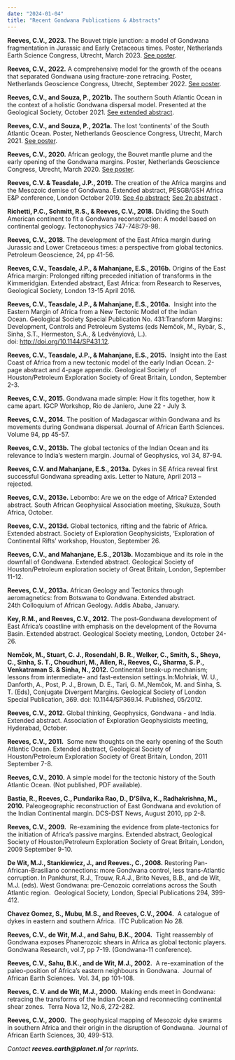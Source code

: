 ```yaml
---
date: "2024-01-04"
title: "Recent Gondwana Publications & Abstracts"
---
```

__Reeves, C.V., 2023.__  The Bouvet triple junction: a model of Gondwana fragmentation in Jurassic and Early Cretaceous times. Poster, Netherlands Earth Science Congress, Utrecht, March 2023. [See poster](http://www.reeves.nl/upload/NAC2023-CVR-2.pdf).

__Reeves, C.V., 2022.__  A comprehensive model for the growth of the oceans that separated Gondwana using fracture-zone retracing. Poster, Netherlands Geoscience Congress, Utrecht, September 2022. [See poster](http://www.reeves.nl/upload/2022-reeves-poster-NACgeo.pdf).

__Reeves, C.V., and Souza, P., 2021b.__  The southern South Atlantic Ocean in the context of a holistic Gondwana dispersal model. Presented at the Geological Society, October 2021. [See extended abstract](http://www.reeves.nl/upload/2021b-reeves&souza-london-oct.pdf).

__Reeves, C.V., and Souza, P., 2021a.__ The lost ‘continents’ of the South Atlantic Ocean.  Poster, Netherlands Geoscience Congress, Utrecht, March 2021. 
[See poster](http://www.reeves.nl/upload/2021a-reeves&souza-NACgeo.pdf).

__Reeves, C.V., 2020.__ African geology, the Bouvet mantle plume and the early opening of the Gondwana margins.  Poster, Netherlands Geoscience Congress, Utrecht, March 2020. [See poster](http://www.reeves.nl/upload/2020-reeves-NAC.pdf).

__Reeves, C.V. & Teasdale, J.P., 2019.__ The creation of the Africa margins and the Mesozoic demise of Gondwana.  Extended abstract, PESGB/GSH Africa E&P conference, London October 2019.  [See 4p abstract](http://www.reeves.nl/upload/2019a-reeves&teasdale-4pp-pesgb-october.pdf); [See 2p abstract](http://www.reeves&teasdale-2pp-pesgb-october.pdf) .

__Richetti, P.C., Schmitt, R.S., & Reeves, C.V., 2018.__ Dividing the South American continent to fit a Gondwana reconstruction: A model based on continental geology. Tectonophysics 747-748:79-98.

__Reeves, C.V., 2018.__ The development of the East Africa margin during Jurassic and Lower Cretaceous times: a perspective from global tectonics. Petroleum Geoscience, 24, pp 41-56.

__Reeves, C.V., Teasdale, J.P., & Mahanjane, E.S., 2016b.__ Origins of the East Africa margin: Prolonged rifting preceded initiation of transforms in the Kimmeridgian. Extended abstract, East Africa: from Research to Reserves, Geological Society, London 13-15 April 2016.

__Reeves, C.V., Teasdale, J.P., & Mahanjane, E.S., 2016a.__  Insight into the Eastern Margin of Africa from a New Tectonic Model of the Indian Ocean. Geological Society Special Publication No. 431:Transform Margins: Development, Controls and Petroleum Systems (eds Nemčok, M., Rybár, S., Sinha, S.T., Hermeston, S.A., & Ledvényiová, L.).  doi: http://doi.org/10.1144/SP431.12.

__Reeves, C.V., Teasdale, J.P., & Mahanjane, E.S., 2015.__  Insight into the East Coast of Africa from a new tectonic model of the early Indian Ocean. 2-page abstract and 4-page appendix. Geological Society of Houston/Petroleum Exploration Society of Great Britain, London, September 2-3.

__Reeves, C.V., 2015.__ Gondwana made simple: How it fits together, how it came apart. IGCP Workshop, Rio de Janiero, June 22 - July 3.

__Reeves, C.V., 2014.__ The position of Madagascar within Gondwana and its movements during Gondwana dispersal. Journal of African Earth Sciences. Volume 94, pp 45-57.

__Reeves, C.V., 2013b.__ The global tectonics of the Indian Ocean and its relevance to India’s western margin. Journal of Geophysics, vol 34, 87-94.

__Reeves, C.V. and Mahanjane, E.S., 2013a.__ Dykes in SE Africa reveal first successful Gondwana spreading axis. Letter to Nature, April 2013 – rejected.

__Reeves, C.V., 2013e.__ Lebombo: Are we on the edge of Africa? Extended abstract. South African Geophysical Association meeting, Skukuza, South Africa, October.

__Reeves, C.V., 2013d.__ Global tectonics, rifting and the fabric of Africa. Extended abstract. Society of Exploration Geophysicists, ‘Exploration of Continental Rifts’ workshop, Houston, September 26.

__Reeves, C.V., and Mahanjane, E.S., 2013b.__ Mozambique and its role in the downfall of Gondwana. Extended abstract. Geological Society of Houston/Petroleum exploration society of Great Britain, London, September 11-12.

__Reeves, C.V., 2013a.__ African Geology and Tectonics through aeromagnetics: from Botswana to Gondwana. Extended abstract. 24th Colloquium of African Geology. Addis Ababa, January.

__Key, R.M., and Reeves, C.V., 2012.__ The post-Gondwana development of East Africa’s coastline with emphasis on the development of the Rovuma Basin. Extended abstract. Geological Society meeting, London, October 24-26.

__Nemčok, M., Stuart, C. J., Rosendahl, B. R., Welker, C., Smith, S., Sheya, C., Sinha, S. T., Choudhuri, M., Allen, R., Reeves, C., Sharma, S. P., Venkatraman S. & Sinha, N., 2012.__ Continental break-up mechanism; lessons from intermediate- and fast-extension settings.In:Mohriak, W. U., Danforth, A., Post, P. J., Brown, D. E., Tari, G. M.,Nemčok, M. and Sinha, S. T. (Eds), Conjugate Divergent Margins. Geological Society of London Special Publication, 369. doi: 10.1144/SP369.14. Published, 05/2012.

__Reeves, C.V., 2012.__ Global thinking, Geophysics, Gondwana - and India. Extended abstract. Association of Exploration Geophysicists meeting, Hyderabad, October.

__Reeves, C.V., 2011.__  Some new thoughts on the early opening of the South Atlantic Ocean. Extended abstract, Geological Society of Houston/Petroleum Exploration Society of Great Britain, London, 2011 September 7-8.

__Reeves, C.V., 2010.__ A simple model for the tectonic history of the South Atlantic Ocean. (Not published, PDF available).

__Bastia, R., Reeves, C., Pundarika Rao, D., D’Silva, K., Radhakrishna, M., 2010.__ Paleogeographic reconstruction of East Gondwana and evolution of the Indian Continental margin. DCS-DST News, August 2010, pp 2-8.

__Reeves, C.V., 2009.__  Re-examining the evidence from plate-tectonics for the initiation of Africa’s passive margins. Extended abstract, Geological Society of Houston/Petroleum Exploration Society of Great Britain, London, 2009 September 9-10.

__De Wit, M.J., Stankiewicz, J., and Reeves., C., 2008.__ Restoring Pan-African-Brasiliano connections: more Gondwana control, less trans-Atlantic  corruption. In Pankhurst, R.J., Trouw, R.A.J., Brito Neves, B.B., and de Wit, M.J. (eds). West Gondwana: pre-Cenozoic correlations across the South Atlantic region.  Geological Society, London, Special Publications 294, 399-412.

__Chavez Gomez, S., Mubu, M.S., and Reeves, C.V., 2004.__  A catalogue of dykes in eastern and southern Africa.  ITC Publication No 28.

__Reeves, C.V., de Wit, M.J., and Sahu, B.K., 2004.__  Tight reassembly of Gondwana exposes Phanerozoic shears in Africa as global tectonic players. Gondwana Research, vol.7, pp 7-19. (Gondwana-11 conference).

__Reeves, C.V., Sahu, B.K., and de Wit, M.J., 2002.__  A re-examination of the paleo-position of Africa’s eastern neighbours in Gondwana.  Journal of African Earth Sciences.  Vol. 34, pp 101-108.

__Reeves, C. V. and de Wit, M.J., 2000.__  Making ends meet in Gondwana: retracing the transforms of the Indian Ocean and reconnecting continental shear zones.  Terra Nova 12, No.6, 272-282.

__Reeves, C.V., 2000.__  The geophysical mapping of Mesozoic dyke swarms in southern Africa and their origin in the disruption of Gondwana.  Journal of African Earth Sciences, 30, 499-513.

_Contact __reeves.earth@planet.nl__ for reprints._
